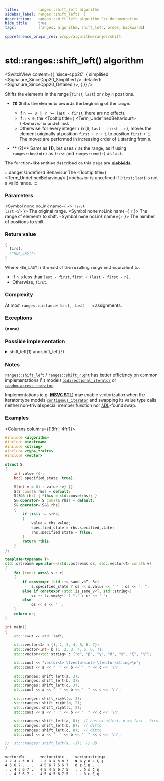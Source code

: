 ```yaml
---
title:         ranges::shift_left algorithm
sidebar_label: ranges::shift_left(  )
description:   ranges::shift_left algorithm C++ documentation
hide_title:    true
tags:          [ranges, algorithm, shift_left, order, backwards]

cppreference_origin_rel: w/cpp/algorithm/ranges/shift
---
```



<!-- Terms -->


<!----------------- Codes ---------------------->


# std::ranges::shift_left() algorithm

<SwitchView content={{
	'since-cpp20': {
		simplified: <Signature_SinceCpp20_Simplified />,
		detailed: <Signature_SinceCpp20_Detailed />,
	}
}} />

Shifts the elements in the range [`first`; `last`) or `r` by `n` positions.

- **(1)** Shifts the elements towards the beginning of the range:
  - If `n == 0 || n >= last - first`, there are no effects.
  - <span class="inline-danger">If <code>n &lt; 0</code>, the <Tooltip title={ <Term_UndefinedBehaviour/> }>behavior is undefined</Tooltip></span>.
  - Otherwise, for every integer `i` in [`0`; `last - first - n`), moves the element originally at position `first + n + i` to position `first + i`. The moves are performed in increasing order of `i` starting from `0`.

- ** (2)** Same as **(1)**, but uses `r` as the range, as if using `ranges::begin(r)` as `first` and `ranges::end(r)` as `last`.

The function-like entities described on this page are [**niebloids**](#).

:::danger Undefined Behaviour
The <Tooltip title={ <Term_UndefinedBehaviour/> }>behavior is undefined</Tooltip> if [`first`; `last`) is not a valid range.
:::

### Parameters

<SymbolTable>

  <Symbol none noLink name={ <> <code>first</code> <br/> <code>last</code> </> }>
    The original range.
  </Symbol>
  <Symbol none noLink name={ <code>r</code> }>
    The range of elements to shift.
  </Symbol>
  <Symbol none noLink name={ <code>n</code> }>
    The number of positions to shift.
  </Symbol>

</SymbolTable>

### Return value

```cpp
{
  first,
  /*NEW_LAST*/
}
```
Where `NEW_LAST` is the end of the resulting range and equivalent to:
 - If `n` is less than `last - first`, `first + (last - first - n)`.
 - Otherwise, `first`.

### Complexity

At most `ranges::distance(first, last) - n` assignments.

### Exceptions

**(none)**

### Possible implementation

<details>
<summary>shift_left(1) and shift_left(2)</summary>

```cpp
struct shift_left_fn
{
    template<std::bidirectional_iterator I, std::sentinel_for<I> S>
		requires std::permutable<I>
    constexpr I operator()(I first, S last) const
    {
        auto last2 {ranges::next(first, last)};
        for (auto tail {last2}; !(first == tail or first == --tail); ++first)
            ranges::iter_swap(first, tail);
        return last2;
    }

    template<ranges::bidirectional_range R>
		requires std::permutable<ranges::iterator_t<R>>
    constexpr ranges::borrowed_iterator_t<R>
        operator()(R&& r) const
    {
        return (*this)(ranges::begin(r), ranges::end(r));
    }
};

inline constexpr shift_left_fn shift_left {};
```

</details>

### Notes

[`ranges::shift_left`](#) / [`ranges::shift_right`](/docs/std/algo/ranges/shift_right) has better efficiency on common implementations if `I` models [`bidirectional_iterator`](#) or [`random_access_iterator`](#).

Implementations (e.g. [**MSVC STL**](https://github.com/microsoft/STL/blob/main/stl/src/vector_algorithms.cpp)) may enable
vectorization when the iterator type models [`contiguous_iterator`](#) and swapping its value type calls neither non-trivial special member function nor [ADL](#)-found swap.

### Examples

<Columns columns={['8fr', '4fr']}>
<div>

```cpp title='Main.cpp' showLineNumbers
#include <algorithm>
#include <iostream>
#include <string>
#include <type_traits>
#include <vector>

struct S
{
    int value {0};
    bool specified_state {true};

    S(int v = 0) : value {v} {}
    S(S const& rhs) = default;
    S(S&& rhs) { *this = std::move(rhs); }
    S& operator=(S const& rhs) = default;
    S& operator=(S&& rhs)
    {
        if (this != &rhs)
        {
            value = rhs.value;
            specified_state = rhs.specified_state;
            rhs.specified_state = false;
        }
        return *this;
    }
};

template<typename T>
std::ostream& operator<<(std::ostream& os, std::vector<T> const& v)
{
    for (const auto& s : v)
    {
        if constexpr (std::is_same_v<T, S>)
            s.specified_state ? os << s.value << ' ' : os << ". ";
        else if constexpr (std::is_same_v<T, std::string>)
            os << (s.empty() ? "." : s) << ' ';
        else
            os << s << ' ';
    }
    return os;
}

int main()
{
    std::cout << std::left;

    std::vector<S> a {1, 2, 3, 4, 5, 6, 7};
    std::vector<int> b {1, 2, 3, 4, 5, 6, 7};
    std::vector<std::string> c {"α", "β", "γ", "δ", "ε", "ζ", "η"};

    std::cout << "vector<S> \tvector<int> \tvector<string>\n";
    std::cout << a << "  " << b << "  " << c << '\n';

    std::ranges::shift_left(a, 3);
    std::ranges::shift_left(b, 3);
    std::ranges::shift_left(c, 3);
    std::cout << a << "  " << b << "  " << c << '\n';

    std::ranges::shift_right(a, 2);
    std::ranges::shift_right(b, 2);
    std::ranges::shift_right(c, 2);
    std::cout << a << "  " << b << "  " << c << '\n';

    std::ranges::shift_left(a, 8);  // has no effect: n >= last - first
    std::ranges::shift_left(b, 8);  // ditto
    std::ranges::shift_left(c, 8);  // ditto
    std::cout << a << "  " << b << "  " << c << '\n';

//  std::ranges::shift_left(a, -3);  // UB
}
```

</div>
<div>

```plaintext title="Output"
vector<S>       vector<int>     vector<string>
1 2 3 4 5 6 7   1 2 3 4 5 6 7   α β γ δ ε ζ η
4 5 6 7 . . .   4 5 6 7 5 6 7   δ ε ζ η . . .
. . 4 5 6 7 .   4 5 4 5 6 7 5   . . δ ε ζ η .
. . 4 5 6 7 .   4 5 4 5 6 7 5   . . δ ε ζ η .
```

</div>
</Columns>
